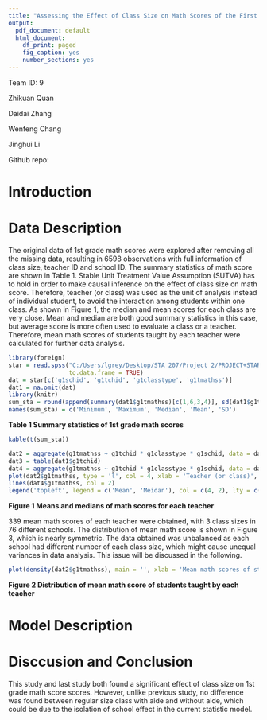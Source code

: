 ---
title: "Assessing the Effect of Class Size on Math Scores of the First Graders"
output:
  pdf_document: default
  html_document:
    df_print: paged
    fig_caption: yes
    number_sections: yes
---
Team ID: 9

Zhikuan Quan

Daidai Zhang

Wenfeng Chang

Jinghui Li

Github repo:

# Introduction

# Data Description
The original data of 1st grade math scores were explored after removing all the missing data, resulting in 6598 observations with full information of class size, teacher ID and school ID. The summary statistics of math score are shown in Table 1. Stable Unit Treatment Value Assumption (SUTVA) has to hold in order to make causal inference on the effect of class size on math score. Therefore, teacher (or class) was used as the unit of analysis instead of individual student, to avoid the interaction among students within one class. As shown in Figure 1, the median and mean scores for each class are very close. Mean and median are both good summary statistics in this case, but average score is more often used to evaluate a class or a teacher. Therefore, mean math scores of students taught by each teacher were calculated for further data analysis. 

```{r, echo=FALSE, include=FALSE}
library(foreign)
star = read.spss("C:/Users/lgrey/Desktop/STA 207/Project 2/PROJECT+STAR/STAR_Students.sav",
                 to.data.frame = TRUE)
dat = star[c('g1schid', 'g1tchid', 'g1classtype', 'g1tmathss')]
dat1 = na.omit(dat)
library(knitr)
sum_sta = round(append(summary(dat1$g1tmathss)[c(1,6,3,4)], sd(dat1$g1tmathss)), 2)
names(sum_sta) = c('Minimum', 'Maximum', 'Median', 'Mean', 'SD')
```

__Table 1 Summary statistics of 1st grade math scores__

```{r, echo=FALSE}
kable(t(sum_sta))
```


```{r, echo=FALSE}
dat2 = aggregate(g1tmathss ~ g1tchid * g1classtype * g1schid, data = dat1, mean)
dat3 = table(dat1$g1tchid)
dat4 = aggregate(g1tmathss ~ g1tchid * g1classtype * g1schid, data = dat1, median)
plot(dat2$g1tmathss, type = 'l', col = 4, xlab = 'Teacher (or class)', ylab = 'Math score')
lines(dat4$g1tmathss, col = 2)
legend('topleft', legend = c('Mean', 'Meidan'), col = c(4, 2), lty = c(1, 1))
```

__Figure 1 Means and medians of math scores for each teacher__

339 mean math scores of each teacher were obtained, with 3 class sizes in 76 different schools. The distribution of mean math score is shown in Figure 3, which is nearly symmetric. The data obtained was unbalanced as each school had different number of each class size, which might cause unequal variances in data analysis. This issue will be discussed in the following.


```{r, echo=FALSE}
plot(density(dat2$g1tmathss), main = '', xlab = 'Mean math scores of students taught by each teacher ')
```

__Figure 2 Distribution of mean math score of students taught by each teacher__

# Model Description

# Disccusion and Conclusion
This study and last study both found a significant effect of class size on 1st grade math score scores. However, unlike previous study, no difference was found between regular size class with aide and without aide, which could be due to the isolation of school effect in the current statistic model. 
